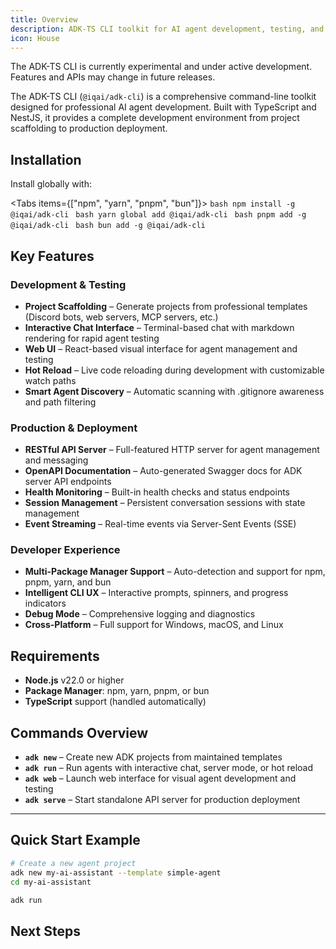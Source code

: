 ```yaml
---
title: Overview
description: ADK-TS CLI toolkit for AI agent development, testing, and deployment
icon: House
---
```



<Callout type="warn" title="Experimental Feature">
  The ADK-TS CLI is currently experimental and under active development. Features
  and APIs may change in future releases.
</Callout>

The ADK-TS CLI (`@iqai/adk-cli`) is a comprehensive command-line toolkit designed for professional AI agent development. Built with TypeScript and NestJS, it provides a complete development environment from project scaffolding to production deployment.

## Installation

Install globally with:

<Tabs items={["npm", "yarn", "pnpm", "bun"]}>
  <Tab value="npm">
    ```bash
    npm install -g @iqai/adk-cli
    ```
  </Tab>
  <Tab value="yarn">
    ```bash
    yarn global add @iqai/adk-cli
    ```
  </Tab>
  <Tab value="pnpm">
    ```bash
    pnpm add -g @iqai/adk-cli
    ```
  </Tab>
  <Tab value="bun">
    ```bash
    bun add -g @iqai/adk-cli
    ```
  </Tab>
</Tabs>

## Key Features

### Development & Testing

- **Project Scaffolding** – Generate projects from professional templates (Discord bots, web servers, MCP servers, etc.)
- **Interactive Chat Interface** – Terminal-based chat with markdown rendering for rapid agent testing
- **Web UI** – React-based visual interface for agent management and testing
- **Hot Reload** – Live code reloading during development with customizable watch paths
- **Smart Agent Discovery** – Automatic scanning with .gitignore awareness and path filtering

### Production & Deployment

- **RESTful API Server** – Full-featured HTTP server for agent management and messaging
- **OpenAPI Documentation** – Auto-generated Swagger docs for ADK server API endpoints
- **Health Monitoring** – Built-in health checks and status endpoints
- **Session Management** – Persistent conversation sessions with state management
- **Event Streaming** – Real-time events via Server-Sent Events (SSE)

### Developer Experience

- **Multi-Package Manager Support** – Auto-detection and support for npm, pnpm, yarn, and bun
- **Intelligent CLI UX** – Interactive prompts, spinners, and progress indicators
- **Debug Mode** – Comprehensive logging and diagnostics
- **Cross-Platform** – Full support for Windows, macOS, and Linux

## Requirements

- **Node.js** v22.0 or higher
- **Package Manager**: npm, yarn, pnpm, or bun
- **TypeScript** support (handled automatically)

## Commands Overview

- **`adk new`** – Create new ADK projects from maintained templates
- **`adk run`** – Run agents with interactive chat, server mode, or hot reload
- **`adk web`** – Launch web interface for visual agent development and testing
- **`adk serve`** – Start standalone API server for production deployment

---

## Quick Start Example

```bash
# Create a new agent project
adk new my-ai-assistant --template simple-agent
cd my-ai-assistant

adk run
```

## Next Steps

<Cards>
  <Card
    title="💻 Command Reference"
    description="Detailed documentation for all CLI commands and options"
    href="/docs/cli/commands"
  />
  <Card
    title="⚙️ Configuration Guide"
    description="Agent discovery rules, export requirements, and project structure"
    href="/docs/cli/configuration"
  />
</Cards>
